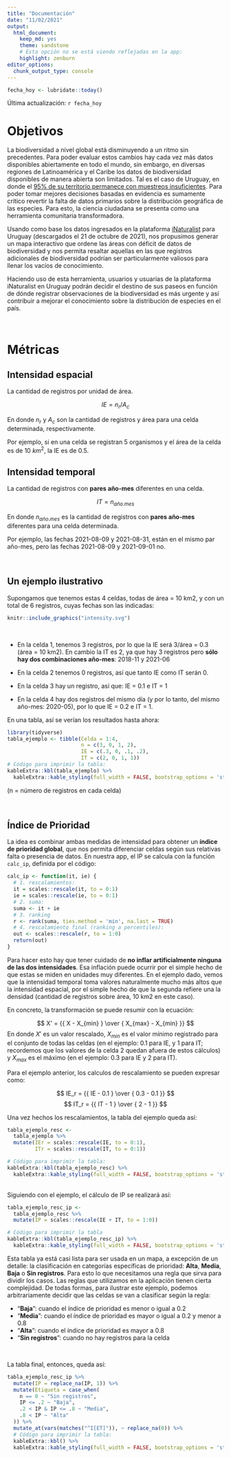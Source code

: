 ```yaml
---
title: "Documentación"
date: "11/02/2021"
output: 
  html_document: 
    keep_md: yes
    theme: sandstone
    # Esta opción no se está viendo reflejadas en la app:
    highlight: zenburn
editor_options: 
  chunk_output_type: console
---
```


```r
fecha_hoy <- lubridate::today()
```

Última actualización: `r fecha_hoy`


# Objetivos

La biodiversidad a nivel global está disminuyendo a un ritmo sin precedentes. Para poder evaluar estos cambios hay cada vez más datos disponibles abiertamente en todo el mundo, sin embargo, en diversas regiones de Latinoamérica y el Caribe los datos de biodiversidad disponibles de manera abierta son limitados. Tal es el caso de Uruguay, en donde el [95% de su territorio permanece con muestreos insuficientes](https://doi.org/10.1038/s41598-020-79074-8). Para poder tomar mejores decisiones basadas en evidencia es sumamente crítico revertir la falta de datos primarios sobre la distribución geográfica de las especies. Para esto, la ciencia ciudadana se presenta como una herramienta comunitaria transformadora.   

Usando como base los datos ingresados en la plataforma [iNaturalist](https://www.inaturalist.org/observations?place_id=7259) para Uruguay (descargados el 21 de octubre de 2021), nos propusimos generar un mapa interactivo que ordene las áreas con déficit de datos de biodiversidad y nos permita resaltar aquellas en las que registros adicionales de biodiversidad podrían ser particularmente valiosos para llenar los vacíos de conocimiento.  

Haciendo uso de esta herramienta, usuarios y usuarias de la plataforma iNaturalist en Uruguay podrán decidir el destino de sus paseos en función de dónde registrar observaciones de la biodiversidad es más urgente y así contribuir a mejorar el conocimiento sobre la distribución de especies en el país.   

<br>

# Métricas

## Intensidad espacial

La cantidad de registros por unidad de área.

$$ IE = n_r / A_c $$

En donde $n_r$ y $A_c$ son la cantidad de registros y área para una celda determinada, respectivamente.

Por ejemplo, si en una celda se registran 5 organismos y el área de la celda es de 10 $km^2$, la IE es de 0.5.


## Intensidad temporal

La cantidad de registros con **pares año-mes** diferentes en una celda.

$$ IT = n_{año.mes} $$

En donde $n_{año.mes}$ es la cantidad de registros con **pares año-mes** diferentes para una celda determinada.

Por ejemplo, las fechas 2021-08-09 y 2021-08-31, están en el mismo par año-mes, pero las fechas 2021-08-09 y 2021-09-01 no.

<br>

## Un ejemplo ilustrativo

Supongamos que tenemos estas 4 celdas, todas de área = 10 km2, y con un total de 6 registros, cuyas fechas son las indicadas:

```r
knitr::include_graphics("intensity.svg")
```

<br>

- En la celda 1, tenemos 3 registros, por lo que la IE será 3/área = 0.3 (área = 10 km2). En cambio la IT es 2, ya que hay 3 registros pero **sólo hay dos combinaciones año-mes**: 2018-11 y 2021-06

- En la celda 2 tenemos 0 registros, así que tanto IE como IT serán 0.

- En la celda 3 hay un registro, así que: IE = 0.1 e IT = 1

- En la celda 4 hay dos registros del mismo día (y por lo tanto, del mismo año-mes: 2020-05), por lo que IE = 0.2 e IT = 1.  

En una tabla, así se verían los resultados hasta ahora:

```r
library(tidyverse)
tabla_ejemplo <- tibble(Celda = 1:4,
                        n = c(3, 0, 1, 2), 
                        IE = c(.3, 0, .1, .2),
                        IT = c(2, 0, 1, 1))
# Código para imprimir la tabla:
kableExtra::kbl(tabla_ejemplo) %>%
  kableExtra::kable_styling(full_width = FALSE, bootstrap_options = 'striped')
```

(n = número de registros en cada celda)

<br>

## Índice de Prioridad

La idea es combinar ambas medidas de intensidad para obtener un **índice de prioridad global**, que nos permita diferenciar celdas según sus relativas falta o presencia de datos.
En nuestra app, el IP se calcula con la función `calc_ip`, definida por el código:

```r
calc_ip <- function(it, ie) {
  # 1. rescalamientos:
  it = scales::rescale(it, to = 0:1)
  ie = scales::rescale(ie, to = 0:1)
  # 2. suma:
  suma <- it + ie
  # 3. ranking
  r <- rank(suma, ties.method = 'min', na.last = TRUE)
  # 4. rescalamiento final (ranking a percentiles):
  out <- scales::rescale(r, to = 1:0)
  return(out)
}
```

Para hacer esto hay que tener cuidado de **no inflar artificialmente ninguna de las dos intensidades**. Esa inflación puede ocurrir por el simple hecho de que estas se miden en unidades muy diferentes. En el ejemplo dado, vemos que la intensidad temporal toma valores naturalmente mucho más altos que la intensidad espacial, por el simple hecho de que la segunda refiere una la densidad (cantidad de registros sobre área, 10 km2 en este caso).

En concreto, la transformación se puede resumir con la ecuación:

$$ X' = {{ X - X_{min} } \over { X_{max} - X_{min} }} $$
En donde $X'$ es un valor rescalado, $X_{min}$ es el valor mínimo registrado para el conjunto de todas las celdas (en el ejemplo: 0.1 para IE, y 1 para IT; recordemos que los valores de la celda 2 quedan afuera de estos cálculos) y $X_{max}$ es el máximo (en el ejemplo: 0.3 para IE y 2 para IT).

Para el ejemplo anterior, los calculos de rescalamiento se pueden expresar como:

$$ IE_r = {{ IE - 0.1 } \over { 0.3 - 0.1 }} $$
$$ IT_r = {{ IT - 1 } \over { 2 - 1 }} $$

Una vez hechos los rescalamientos, la tabla del ejemplo queda así:

```r
tabla_ejemplo_resc <- 
  tabla_ejemplo %>% 
  mutate(IEr = scales::rescale(IE, to = 0:1),
         ITr = scales::rescale(IT, to = 0:1))

# Código para imprimir la tabla:
kableExtra::kbl(tabla_ejemplo_resc) %>%
  kableExtra::kable_styling(full_width = FALSE, bootstrap_options = 'striped')

```

<br>
Siguiendo con el ejemplo, el cálculo de IP se realizará así:

```r
tabla_ejemplo_resc_ip <- 
  tabla_ejemplo_resc %>% 
  mutate(IP = scales::rescale(IE + IT, to = 1:0))

# Código para imprimir la tabla
kableExtra::kbl(tabla_ejemplo_resc_ip) %>%
  kableExtra::kable_styling(full_width = FALSE, bootstrap_options = 'striped')
```

Esta tabla ya está casi lista para ser usada en un mapa, a excepción de un detalle: la clasificación en categorías específicas de prioridad: **Alta**, **Media**, **Baja** o **Sin registros**. Para esto lo que necesitamos una regla que sirva para dividir los casos. Las reglas que utilizamos en la aplicación tienen cierta complejidad. De todas formas, para ilustrar este ejemplo, podemos arbitrariamente decidir que las celdas se van a clasificar según la regla:

- "**Baja**": cuando el índice de prioridad es menor o igual a 0.2
- "**Media**": cuando el índice de prioridad es mayor o igual a 0.2 y menor a 0.8
- "**Alta**": cuando el índice de prioridad es mayor a 0.8
- "**Sin registros**": cuando no hay registros para la celda

<br>

La tabla final, entonces, queda así:

```r
tabla_ejemplo_resc_ip %>%
  mutate(IP = replace_na(IP, 1)) %>%
  mutate(Etiqueta = case_when(
    n == 0 ~ "Sin registros",
    IP <= .2 ~ "Baja",
    .2 < IP & IP <= .8 ~ "Media",
    .8 < IP ~ "Alta"
  )) %>% 
  mutate_at(vars(matches("^I[ET]")), ~ replace_na(0)) %>% 
  # Código para imprimir la tabla:
  kableExtra::kbl() %>%
  kableExtra::kable_styling(full_width = FALSE, bootstrap_options = 'striped')
```

